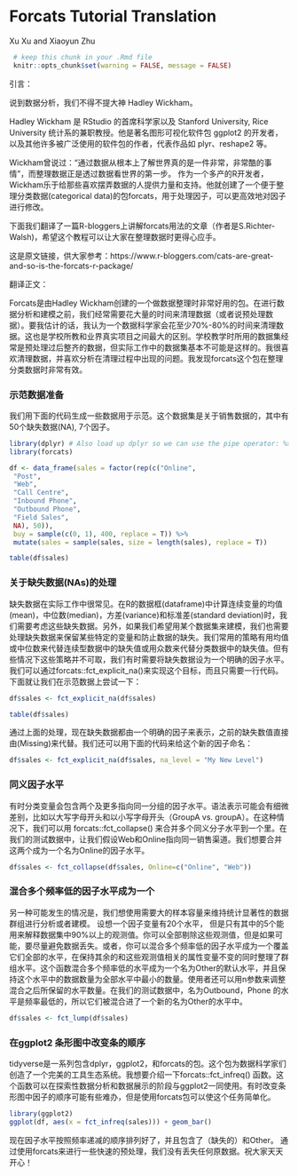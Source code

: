 # Forcats Tutorial Translation

Xu Xu and Xiaoyun Zhu


```r
 # keep this chunk in your .Rmd file
 knitr::opts_chunk$set(warning = FALSE, message = FALSE)
```





引言：

说到数据分析，我们不得不提大神 Hadley Wickham。

Hadley Wickham 是 RStudio 的首席科学家以及 Stanford University, Rice University 统计系的兼职教授。他是著名图形可视化软件包 ggplot2 的开发者，以及其他许多被广泛使用的软件包的作者，代表作品如 plyr、reshape2 等。

Wickham曾说过：“通过数据从根本上了解世界真的是一件非常，非常酷的事情”，而整理数据正是透过数据看世界的第一步。 作为一个多产的R开发者，Wickham乐于给那些喜欢摆弄数据的人提供力量和支持。他就创建了一个便于整理分类数据(categorical data)的包forcats，用于处理因子，可以更高效地对因子进行修改。

下面我们翻译了一篇R-bloggers上讲解forcats用法的文章（作者是S.Richter-Walsh)，希望这个教程可以让大家在整理数据时更得心应手。

这是原文链接，供大家参考：https://www.r-bloggers.com/cats-are-great-and-so-is-the-forcats-r-package/


翻译正文：

Forcats是由Hadley Wickham创建的一个做数据整理时非常好用的包。在进行数据分析和建模之前，我们经常需要花大量的时间来清理数据（或者说预处理数据）。要我估计的话，我认为一个数据科学家会花至少70%-80%的时间来清理数据。这也是学校所教和业界真实项目之间最大的区别。学校教学时所用的数据集经常是预处理过后整齐的数据，但实际工作中的数据集基本不可能是这样的。我很喜欢清理数据，并喜欢分析在清理过程中出现的问题。我发现forcats这个包在整理分类数据时非常有效。

### 示范数据准备

我们用下面的代码生成一些数据用于示范。这个数据集是关于销售数据的，其中有50个缺失数据(NA), 7个因子。

```r
library(dplyr) # Also load up dplyr so we can use the pipe operator: %>%
library(forcats)

df <- data_frame(sales = factor(rep(c("Online",
 "Post",
 "Web",
 "Call Centre",
 "Inbound Phone",
 "Outbound Phone",
 "Field Sales",
 NA), 50)),
 buy = sample(c(0, 1), 400, replace = T)) %>%
 mutate(sales = sample(sales, size = length(sales), replace = T))

table(df$sales)
```

### 关于缺失数据(NAs)的处理

缺失数据在实际工作中很常见。在R的数据框(dataframe)中计算连续变量的均值(mean)，中位数(median)，方差(variance)和标准差(standard deviation)时，我们需要考虑这些缺失数据。另外，如果我们希望用某个数据集来建模，我们也需要处理缺失数据来保留某些特定的变量和防止数据的缺失。我们常用的策略有用均值或中位数来代替连续型数据中的缺失值或用众数来代替分类数据中的缺失值。但有些情况下这些策略并不可取，我们有时需要将缺失数据设为一个明确的因子水平。我们可以通过forcats::fct_explicit_na()来实现这个目标，而且只需要一行代码。下面就让我们在示范数据上尝试一下：


```r
df$sales <- fct_explicit_na(df$sales)

table(df$sales)
```

通过上面的处理，现在缺失数据都由一个明确的因子来表示，之前的缺失数值直接由(Missing)来代替。我们还可以用下面的代码来给这个新的因子命名：
```r
df$sales <- fct_explicit_na(df$sales, na_level = "My New Level")
```

### 同义因子水平

有时分类变量会包含两个及更多指向同一分组的因子水平。语法表示可能会有细微差别，比如以大写字母开头和以小写字母开头（GroupA vs. groupA）。在这种情况下，我们可以用 forcats::fct_collapse() 来合并多个同义分子水平到一个里。在我们的测试数据中，让我们假设Web和Online指向同一销售渠道。我们想要合并这两个成为一个名为Online的因子水平。

```r
df$sales <- fct_collapse(df$sales, Online=c("Online", "Web"))
```

### 混合多个频率低的因子水平成为一个

另一种可能发生的情况是，我们想使用需要大的样本容量来维持统计显著性的数据群组进行分析或者建模。 设想一个因子变量有20个水平， 但是只有其中的5个能用来解释数据集中90%以上的观测值。你可以全部剔除这些观测值，但是如果可能，要尽量避免数据丢失。或者，你可以混合多个频率低的因子水平成为一个覆盖它们全部的水平，在保持其余的和这些观测值相关的属性变量不变的同时整理了群组水平。这个函数混合多个频率低的水平成为一个名为Other的默认水平，并且保持这个水平中的数据数量为全部水平中最小的数量。使用者还可以用n参数来调整混合之后所保留的水平数量。在我们的测试数据中，名为Outbound，Phone 的水平是频率最低的，所以它们被混合进了一个新的名为Other的水平中。

```r
df$sales <- fct_lump(df$sales)
```

### 在ggplot2 条形图中改变条的顺序

tidyverse是一系列包含dplyr，ggplot2，和forcats的包。这个包为数据科学家们创造了一个完美的工具生态系统。我想要介绍一下forcats::fct_infreq() 函数。这个函数可以在探索性数据分析和数据展示的阶段与ggplot2一同使用。有时改变条形图中因子的顺序可能有些难办，但是使用forcats包可以使这个任务简单化。

```r
library(ggplot2)
ggplot(df, aes(x = fct_infreq(sales))) + geom_bar()
```

现在因子水平按照频率递减的顺序排列好了，并且包含了（缺失的）和Other。 通过使用forcats来进行一些快速的预处理，我们没有丢失任何原数据。祝大家天天开心！

